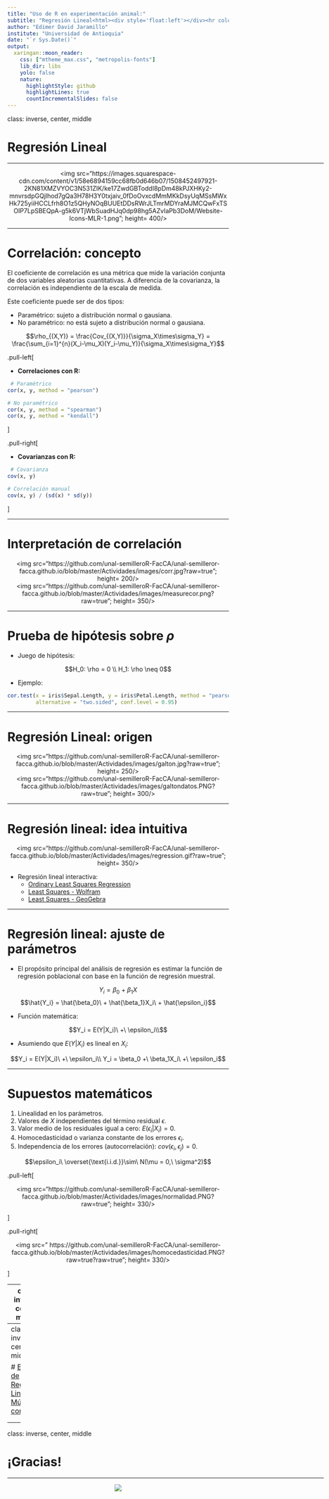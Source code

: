 ---
title: "Uso de R en experimentación animal:"
subtitle: "Regresión Lineal<html><div style='float:left'></div><hr color='#EB811B' size=1px width=800px></html>"
author: "Edimer David Jaramillo"
institute: "Universidad de Antioquia"
date: "`r Sys.Date()`"
output:
  xaringan::moon_reader:
    css: ["mtheme_max.css", "metropolis-fonts"]
    lib_dir: libs
    yolo: false
    nature:
      highlightStyle: github
      highlightLines: true
      countIncrementalSlides: false
---

class: inverse, center, middle

# Regresión Lineal
<html><div style='float:left'></div><hr color='#EB811B' size=1px width=720px></html> 

<center>
<img src="https://images.squarespace-cdn.com/content/v1/58e6894159cc68fb0d646b07/1508452497921-2KN81XMZVYOC3N531ZIK/ke17ZwdGBToddI8pDm48kPJXHKy2-mnvrsdpGQjlhod7gQa3H78H3Y0txjaiv_0fDoOvxcdMmMKkDsyUqMSsMWxHk725yiiHCCLfrh8O1z5QHyNOqBUUEtDDsRWrJLTmrMDYraMJMCQwFxTSOIP7LpSBEQpA-g5k6VTjWbSuadHJq0dp98hg5AZvIaPb3DoM/Website-Icons-MLR-1.png"; height= 400/>
</center>



---

# Correlación: concepto

El coeficiente de correlación es una métrica que mide la variación conjunta de dos variables aleatorias cuantitativas. A diferencia de la covarianza, la correlación es independiente de la escala de medida.

Este coeficiente puede ser de dos tipos:

- Paramétrico: sujeto a distribución normal o gausiana.
- No paramétrico: no está sujeto a distribución normal o gausiana.

$$\rho_{(X,Y)} = \frac{Cov_{(X,Y)}}{\sigma_X\times\sigma_Y} = \frac{\sum_{i=1}^{n}(X_i-\mu_X)(Y_i-\mu_Y)}{\sigma_X\times\sigma_Y}$$


.pull-left[

- **Correlaciones con R:**

```{r, eval=FALSE}
 # Paramétrico
cor(x, y, method = "pearson")

# No paramétrico
cor(x, y, method = "spearman") 
cor(x, y, method = "kendall") 
```

]

.pull-right[

- **Covarianzas con R:**

```{r, eval=FALSE}
 # Covarianza
cov(x, y)

# Correlación manual
cov(x, y) / (sd(x) * sd(y))
```

]

---

# Interpretación de correlación 

<center>
<img src="https://github.com/unal-semilleroR-FacCA/unal-semilleror-facca.github.io/blob/master/Actividades/images/corr.jpg?raw=true"; height= 200/>
</center>

<center>
<img src="https://github.com/unal-semilleroR-FacCA/unal-semilleror-facca.github.io/blob/master/Actividades/images/measurecor.png?raw=true"; height= 350/>
</center>

---

# Prueba de hipótesis sobre $\rho$

- Juego de hipótesis:

$$H_0: \rho = 0 \\
H_1: \rho \neq 0$$

- Ejemplo:

```{r}
cor.test(x = iris$Sepal.Length, y = iris$Petal.Length, method = "pearson",
         alternative = "two.sided", conf.level = 0.95)
```

---

# Regresión Lineal: origen


<center>
<img src="https://github.com/unal-semilleroR-FacCA/unal-semilleror-facca.github.io/blob/master/Actividades/images/galton.jpg?raw=true"; height= 250/>
</center>

<center>
<img src="https://github.com/unal-semilleroR-FacCA/unal-semilleror-facca.github.io/blob/master/Actividades/images/galtondatos.PNG?raw=true"; height= 300/>
</center>

---

# Regresión lineal: idea intuitiva

<center>
<img src="https://github.com/unal-semilleroR-FacCA/unal-semilleror-facca.github.io/blob/master/Actividades/images/regression.gif?raw=true"; height= 350/>
</center>

- Regresión lineal interactiva:
  - [Ordinary Least Squares Regression](https://setosa.io/ev/ordinary-least-squares-regression/)
  - [Least Squares - Wolfram](https://demonstrations.wolfram.com/LeastSquaresCriteriaForTheLeastSquaresRegressionLine/)
  - [Least Squares - GeoGebra](https://www.geogebra.org/m/XUkhCJRj)

---

# Regresión lineal: ajuste de parámetros

- El propósito principal del análisis de regresión es estimar la función de regresión poblacional con base en la función de regresión muestral.

$$Y_i = \beta_0\ +\ \beta_1X$$
$$\hat{Y_i} = \hat{\beta_0}\ + \hat{\beta_1}X_i\ + \hat{\epsilon_i}$$

- Función matemática:

$$Y_i = E(Y|X_i)\ +\ \epsilon_i\\$$

- Asumiendo que $E(Y|X_i)$ es lineal en $X_i$:

$$Y_i = E(Y|X_i)\ +\ \epsilon_i\\
Y_i = \beta_0 +\ \beta_1X_i\ +\ \epsilon_i$$

---

# Supuestos matemáticos

1. Linealidad en los parámetros.
2. Valores de $X$ independientes del término residual $\epsilon$.
3. Valor medio de los residuales igual a cero: $E(\epsilon_i|X_i) = 0$.
4. Homocedasticidad o varianza constante de los errores $\epsilon_i$.
5. Independencia de los errores (autocorrelación): $cov(\epsilon_i, \epsilon_j)=0$.

$$\epsilon_i\ \overset{\text{i.i.d.}}\sim\ N(\mu = 0,\ \sigma^2)$$

.pull-left[

<center>
<img src="https://github.com/unal-semilleroR-FacCA/unal-semilleror-facca.github.io/blob/master/Actividades/images/normalidad.PNG?raw=true"; height= 330/>
</center>



]

.pull-right[


<center>
<img src="
https://github.com/unal-semilleroR-FacCA/unal-semilleror-facca.github.io/blob/master/Actividades/images/homocedasticidad.PNG?raw=true?raw=true"; height= 330/>
</center>

]

---
class: inverse, center, middle

# Ejemplo de Regresión Lineal Simple con R

<html><div style='float:left'></div><hr color='#EB811B' size=1px width=720px></html> 


<center>
<img src="img/paper1.PNG"/>
</center>

[Artículo y datos](https://journals.plos.org/plosone/article?id=10.1371/journal.pone.0205272)

---
class: inverse, center, middle

# [Ejemplo de Regresión Lineal Múltiple con R](https://rpubs.com/Edimer/565984)

<html><div style='float:left'></div><hr color='#EB811B' size=1px width=720px></html> 


<center>
<img src="img/paper2.PNG"/>
</center>

---
class: inverse, center, middle

# ¡Gracias!

<html><div style='float:left'></div><hr color='#EB811B' size=1px width=720px></html> 

<center>
<img src="img/gracias.gif"/>
</center>

